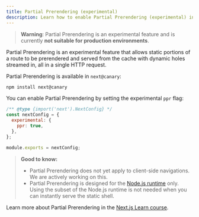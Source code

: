 ```yaml
---
title: Partial Prerendering (experimental)
description: Learn how to enable Partial Prerendering (experimental) in Next.js 14.
---
```


> **Warning**: Partial Prerendering is an experimental feature and is currently **not suitable for production environments**.

Partial Prerendering is an experimental feature that allows static portions of a route to be prerendered and served from the cache with dynamic holes streamed in, all in a single HTTP request.

Partial Prerendering is available in `next@canary`:

```bash filename="Terminal"
npm install next@canary
```

You can enable Partial Prerendering by setting the experimental `ppr` flag:

```js filename="next.config.js"
/** @type {import('next').NextConfig} */
const nextConfig = {
  experimental: {
    ppr: true,
  },
};

module.exports = nextConfig;
```

> **Good to know:**
>
> - Partial Prerendering does not yet apply to client-side navigations. We are actively working on this.
> - Partial Prerendering is designed for the [Node.js runtime](/docs/app/building-your-application/rendering/edge-and-nodejs-runtimes) only. Using the subset of the Node.js runtime is not needed when you can instantly serve the static shell.

Learn more about Partial Prerendering in the [Next.js Learn course](/learn/dashboard-app/partial-prerendering).

